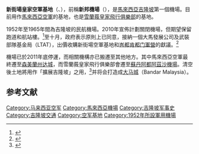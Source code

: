 {{Infobox Airport
|airport_name         = 新邦機場<br/>吉隆坡空軍基地<br/>新街場皇家空軍基地
|nativename   = Lapangan Terbang Simpang<br/>Lapangan Terbang Kuala Lumpur<br/>TUDM Kuala Lumpur
|image        =
|IATA         = <!--none-->
|ICAO         = WMKF
|type         = 軍用
|owner        =
|run by       = 馬來西亞空軍
|location     = {{MYS}}[[吉隆坡|吉隆坡]]
|elevation    = 34m
|coordinates  = {{Coord|03|06|44|N|101|42|09|E|region:MY_type:airport_scale:10000}}
|website      =
|metric-rwy   = y
| runway1_heading = 04/22 |
 runway1_feet = 1,199 |
 runway1_meter = 3,933 |
 runway1_surface = 瀝青混凝土 
|footnotes    = Sources: [[Aeronautical_Information_Publication|AIP]] Malaysia<ref name=AIP>[http://aip.dca.gov.my/aip%20pdf/AD/AD2/WMKF/WMKF-Rmaf%20Kuala%20LumpurSimpang%20Airport.pdf AIP Malaysia: WMKF - RMAF Kuala Lumpur/Simpang] {{Wayback|url=http://aip.dca.gov.my/aip%20pdf/AD/AD2/WMKF/WMKF-Rmaf%20Kuala%20LumpurSimpang%20Airport.pdf |date=20120211082944 }} at Department of Civil Aviation Malaysia</ref> and [[DAFIF|DAFIF]]<ref name=WAD>{{WAD|WMKF|source=[[DAFIF|DAFIF]]}}</ref><ref name=GCM>{{GCM|WMKF|source=[[DAFIF|DAFIF]]}}</ref>
}}

'''新街場皇家空軍基地'''（{{lang-en|Sempang Air Force Base}}、{{lang-ms|Lapangan Terbang Simpang}}），前稱'''新邦機場'''（{{lang|en|Sempang Airport}}），是[[馬來西亞|馬來西亞]][[吉隆坡|吉隆坡]]第一個機場。目前用作[[馬來西亞空軍|馬來西亞空軍]]的基地，也是[[雪蘭莪皇家飛行俱樂部|雪蘭莪皇家飛行俱樂部]]的基地。

1952年至1965年間為吉隆坡的民航機場。2010年宣佈計劃關閉機場，但期望保留跑道和航站樓。<ref name="close">{{cite news|publisher=[[中國報|中國報]]|date=2010年6月12日|title=新街場空軍基地搬遷　冀保留跑道終站大樓|url=http://chinapress.com.my/content_new.asp?dt=2010-06-13&sec=mas&art=0613mc64.txt|deadurl=yes|archiveurl=https://web.archive.org/web/20100616110743/http://www.chinapress.com.my/content_new.asp?dt=2010-06-13&sec=mas&art=0613mc64.txt|archivedate=2010年6月16日}}</ref>至十月，政府表示原則上已同意，接納一個大馬發展公司及武裝部隊基金局（LTAT），出價收購新街場空軍基地和[[峇都肯都门軍營|峇都肯都门軍營]]的獻議。<ref name="sale">{{cite news|publisher=中國報|date=2010年10月12日|title=接納一個大馬公司出價　脫售新街場路空軍基地|url=http://www.chinapress.com.my/content_new.asp?dt=2010-10-13&sec=mas&art=1013m40a51.txt|deadurl=yes|archiveurl=https://web.archive.org/web/20101017000237/http://www.chinapress.com.my/content_new.asp?dt=2010-10-13&sec=mas&art=1013m40a51.txt|archivedate=2010年10月17日}}</ref>

機場已於2011年底停運，而相關機構亦已搬遷至其他地方。其中馬來西亞空軍最終遷至[[森美蘭州|森美蘭州]][[达城|达城]]，而雪蘭莪皇家飛行俱樂部會遷至[[蘇丹阿都阿茲沙機場|蘇丹阿都阿茲沙機場]]。清空後土地將用作「擴展吉隆坡」之用，<ref name="closure">{{cite news
|publisher=[[光明日報_(馬來西亞)|光明日報]]
|date=2011年9月5日
|title=新街場皇家空軍基地‧12月搬至森州申達央
|url=http://guangming.com.my/node/112550
|accessdate=2011年10月16日
|archive-date=2019年6月17日
|archive-url=https://web.archive.org/web/20190617150015/http://www.guangming.com.my/node/112550
|dead-url=no
}}</ref>并将会打造成[[大马城|大马城]]（Bandar Malaysia）。

==参考文献==
<div class="references-small">
<references></references>
</div>

[[Category:马来西亚空军|Category:马来西亚空军]]
[[Category:馬來西亞機場|Category:馬來西亞機場]]
[[Category:吉隆坡军事史|Category:吉隆坡军事史]]
[[Category:吉隆坡交通|Category:吉隆坡交通]]
[[Category:空军基地|Category:空军基地]]
[[Category:1952年所設軍用機場|Category:1952年所設軍用機場]]